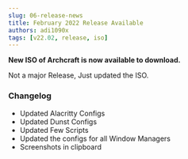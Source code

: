 ```yaml
---
slug: 06-release-news
title: February 2022 Release Available
authors: adi1090x
tags: [v22.02, release, iso]
---
```


**New ISO of Archcraft is now available to download.**

Not a major Release, Just updated the ISO.

<!--truncate-->

### Changelog

- Updated Alacritty Configs
- Updated Dunst Configs
- Updated Few Scripts
- Updated the configs for all Window Managers
- Screenshots in clipboard
